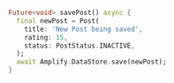 ```dart
Future<void> savePost() async {
  final newPost = Post(
    title: 'New Post being saved',
    rating: 15,
    status: PostStatus.INACTIVE,
  );
  await Amplify.DataStore.save(newPost);
}
```

